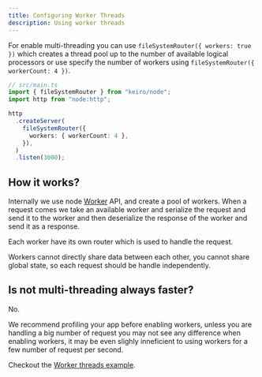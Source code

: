 ```yaml
---
title: Configuring Worker Threads
description: Using worker threads
---
```


For enable multi-threading you can use `fileSystemRouter({ workers: true })` which creates
a thread pool up to the number of available logical processors or use specify the number of workers using `fileSystemRouter({ workerCount: 4 })`.

```ts
// src/main.ts
import { fileSystemRouter } from "keiro/node";
import http from "node:http";

http
  .createServer(
    fileSystemRouter({
      workers: { workerCount: 4 },
    }),
  )
  .listen(3000);
```

## How it works?

Internally we use node [Worker](https://nodejs.org/api/worker_threads.html) API, and create a pool of workers. When a request comes we take an available worker and serialize the request
and send it to the worker and then deserialize the response of the worker and send it as a response.

Each worker have its own router which is used to handle the request.


<Aside type="caution" title="Workers are isolated!">
 Workers cannot directly share data between each other, you cannot share global state,
 so each request should be handle independently.
</Aside>

## Is not multi-threading always faster?

No. 

We recommend profiling your app before enabling workers, unless you are handling a big number of request
you may not see any difference when enabling workers, it may be even slighly inneficient to using workers
for a few number of request per second.

Checkout the [Worker threads example](https://github.com/Neo-Ciber94/keiro/tree/main/examples/workers-threads).